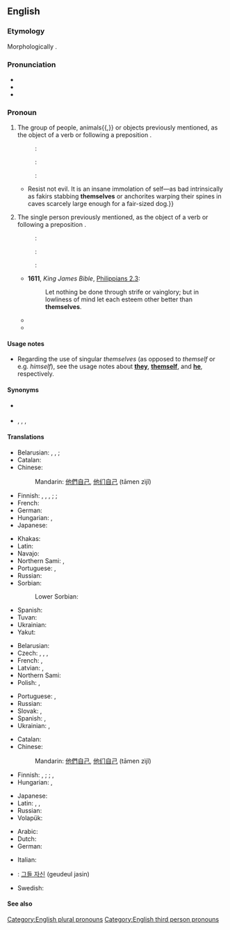 ==English==

===Etymology===
Morphologically {{suffix|en|them|selves}}.

===Pronunciation===
* {{IPA|en|/ðɛmˈsɛlvz/|/ðəmˈsɛlvz/}}
* {{audio|en|En-us-themselves.ogg|Audio (US)}}
* {{hyphenation|en|them|selves}}

===Pronoun===
{{en-pron|desc=personal pronoun}}

# {{non-gloss definition|The reflexive case of '''[[they]]''', the [[third-person]] plural [[personal pronoun]].}} The group of people, animals{{,}} or objects previously mentioned, as the object of a verb or following a preposition {{qualifier|also used for emphasis}}.
#: {{qualifier|reflexively}}: {{ux|en|They’ve hurt '''themselves'''.}}
#: {{qualifier|after a preposition}}: {{ux|en|They fought among '''themselves'''.}}
#: {{qualifier|for emphasis}}: {{ux|en|They are going to try climbing Mount Everest '''themselves'''.}}
#* {{quote-book|en|year=1918|author={{w|W. B. Maxwell}}|chapter=16
|title=[http://openlibrary.org/works/OL1097634W The Mirror and the Lamp]
|passage=The preposterous altruism too!{{...}}Resist not evil. It is an insane immolation of self—as bad intrinsically as fakirs stabbing '''themselves''' or anchorites warping their spines in caves scarcely large enough for a fair-sized dog.}}
# {{non-gloss definition|The reflexive case of '''[[they]]''', the [[third-person]] singular [[personal pronoun]].}} The single person previously mentioned, as the object of a verb or following a preposition {{qualifier|also used for emphasis}}.
#: {{qualifier|reflexively}}: {{ux|en|Would whoever stole my phone please make '''themselves''' known.}}
#: {{qualifier|after a preposition}}: {{ux|en|I don't want anyone to fight among '''themselves'''.}}
#: {{qualifier|for emphasis}}: {{ux|en|Everyone must do it '''themselves'''.}}
#* '''1611''', ''King James Bible'', [[s:Bible (King James)/Philippians#Chapter 2|Philippians 2.3]]:
#*: Let nothing be done through strife or vainglory; but in lowliness of mind let each esteem other better than '''themselves'''.
#* {{quote-book
|en
|year=1967
|first=Barbara
|last=Sleigh
|authorlink=Barbara Sleigh
|title={{w|Jessamy}}
|edition=1993
|location=Sevenoaks, Kent
|publisher=Bloomsbury
|isbn=0 340 19547 9
|page=18
|url=
|passage=In fact she was so busy doing all the things that anyone might, who finds '''themselves''' alone in an empty house, that she did not notice at first when it began to turn dusk and the rooms to grow dim.
}}
#* {{seemoreCites|en}}

====Usage notes====
* Regarding the use of singular ''themselves'' (as opposed to ''themself'' or e.g. ''himself''), see the usage notes about '''[[they]]''', '''[[themself]]''', and '''[[he]]''', respectively.

====Synonyms====
* {{l|en|theirselves}} {{qualifier|[[Appendix:Glossary#nonstandard|nonstandard]]}}
* {{sense|singular}} {{l|en|themself}} {{qualifier|non-gender-specific}}, {{l|en|theirself}} {{q|non-gender-specific, but nonstandard}}, {{l|en|himself}}, {{l|en|herself}} {{qualifier|gender-specific}}

====Translations====
{{trans-top|the reflexive case of they, the third-person plural personal pronoun}}
* Belarusian: {{t|be|сябе́}} {{qualifier|accusative, genitive}}, {{t|be|сабе́}} {{qualifier|dative, locative}}, {{t|be|сабо́й}} {{qualifier|instrumental}}; {{t|be|-цца}} {{qualifier|verb ending}}
* Catalan: {{t+|ca|es}}
* Chinese:
*: Mandarin: [[他們]][[自己]], [[他们]][[自己]] (tāmen zìjǐ)
* Finnish: {{t+|fi|itsensä}}, {{t|fi|itseään}}, {{t|fi|ihteään}} {{q|dialectal}}, {{t|fi|ihtiään}} {{q|dialectal}}; {{t|fi|keskenään}}; {{t|fi|itse}}
* French: {{t+|fr|se}}
* German: {{t+|de|sich}}
* Hungarian: {{t+|hu|maguk}}, {{t+|hu|magukat}}
* Japanese: {{t|ja|彼ら自身|tr=karera-jishin}}
{{trans-mid}}
* Khakas: {{t|kjh|постары}}
* Latin: {{t+|la|ipsi}}
* Navajo: {{t|nv|tʼáá hó}}
* Northern Sami: {{t|se|iežaska|d}}, {{t|se|iežaset|p}}
* Portuguese: {{t+|pt|se}}, {{t+|pt|si}} {{qualifier|prepositional}}
* Russian: {{t+|ru|себя́}}
* Sorbian:
*: Lower Sorbian: {{t|dsb|se}}
* Spanish: {{t+|es|se}}
* Tuvan: {{t|tyv|боттары}}
* Ukrainian: {{t|uk|себе́}}
* Yakut: {{t|sah|бэйэлэрэ}}
{{trans-bottom}}

{{trans-top|emphatic: they}}
* Belarusian: {{t|be|[[яны|яны́]] [[сам|са́мі]]|sc=Cyrl}}
* Czech: {{qualifier|animate}} {{t|cs|sami|m-p}}, {{qualifier|inanimate}} {{t|cs|samy|m-p}}, {{t|cs|samy|f-p}}, {{t+|cs|sama|n-p}}
* French: {{t+|fr|eux-mêmes|m}}, {{t+|fr|elles-mêmes}}
* Latvian: {{t|lv|viņi paši|m-p}}, {{t|lv|viņas pašas|f-p}}
* Northern Sami: {{t|se|ieža}}
* Polish: {{qualifier|animate}} {{t+|pl|sami|m-p}}, {{qualifier|masculine inanimate and all other genders}} {{t+|pl|same}}
{{trans-mid}}
* Portuguese: {{t|pt|[[eles]] [[mesmos]]|m}}, {{t|pt|[[elas]] [[mesmas]]|f}}
* Russian: {{t|ru|[[они|они́]] [[сам|са́ми]]}}
* Slovak: {{t|sk|oni sami}}, {{t|sk|ony same}}
* Spanish: {{t|es|[[ellos]] [[mismos]]|m}}, {{t|es|[[ellas]] [[mismas]]|f}}
* Ukrainian: {{t|uk|вони́ сами́|sc=Cyrl}}, {{t|uk|вони́ самі́|sc=Cyrl}}
{{trans-bottom}}

{{trans-top|the persons of unspecified gender previously mentioned, as the object of a verb or following a preposition}}
* Catalan: {{t+|ca|mateix|alt=mateixos}}
* Chinese:
*: Mandarin: [[他們]][[自己]], [[他们]][[自己]] (tāmen zìjǐ)
* Finnish: {{t|fi|[[itse|itsensä]]}}, {{t|fi|[[itse|itseään]]}}; {{t|fi|[[itse|itselleen]]}}; {{t|fi|itse}}, {{t+|fi|ite}} {{q|informal}}
* Hungarian: {{t|hu|önmaguk}}, {{t|hu|önmagukat}}
{{trans-mid}}
* Japanese: {{t|ja|彼ら自身|tr=karera-jishin}}
* Latin: {{t+|la|ipsos|m}}, {{t+|la|ipsas|f}}, {{t+|la|ipsa|n}}
* Russian: {{t+|ru|себя́}}
* Volapük: {{t|vo|okis}}
{{trans-bottom}}

{{checktrans-top}}
* Arabic: {{t-check|ar|اَنْفُسَهُم}}
* Dutch: {{t+check|nl|zichzelf}}
* German: {{t-check|de|sich selber}}
{{trans-mid}}
* Italian: {{t-check|it|essi stessi}}
* {{ttbc|ko}}: [[그들 자신]] (geudeul jasin)
* Swedish: {{t-check|sv|sig själva}}
{{trans-bottom}}

====See also====
{{English personal pronouns}}

[[Category:English plural pronouns]]
[[Category:English third person pronouns]]